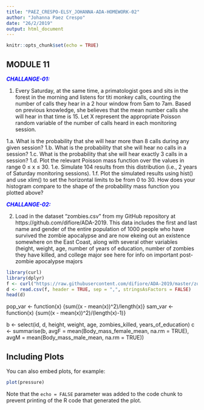 ```yaml
---
title: "PAEZ_CRESPO-ELSY_JOHANNA-ADA-HOMEWORK-02"
author: "Johanna Paez Crespo"
date: "26/2/2019"
output: html_document
---
```


```r
knitr::opts_chunk$set(echo = TRUE)
```

## MODULE 11      

<span style="color:blue">***CHALLANGE-01:***</span>

1. Every Saturday, at the same time, a primatologist goes and sits in the forest in the morning and listens for titi monkey calls, counting the number of calls they hear in a 2 hour window from 5am to 7am. Based on previous knowledge, she believes that the mean number calls she will hear in that time is 15. Let X represent the appropriate Poisson random variable of the number of calls heard in each monitoring session.

1.a. What is the probability that she will hear more than 8 calls during any given session?
1.b. What is the probability that she will hear no calls in a session?
1.c. What is the probability that she will hear exactly 3 calls in a session?
1.d. Plot the relevant Poisson mass function over the values in range 0 ≤ x ≤ 30.
1.e. Simulate 104 results from this distribution (i.e., 2 years of Saturday monitoring sessions).
1.f. Plot the simulated results using hist() and use xlim() to set the horizontal limits to be from 0 to 30. How does your histogram compare to the shape of the probability mass function you plotted above?

<span style="color:blue">***CHALLANGE-02:***</span>

2. Load in the dataset “zombies.csv” from my GitHub repository at https://github.com/difiore/ADA-2019. This data includes the first and last name and gender of the entire population of 1000 people who have survived the zombie apocalypse and are now ekeing out an existence somewhere on the East Coast, along with several other variables (height, weight, age, number of years of education, number of zombies they have killed, and college major see here for info on important post-zombie apocalypse majors

```r
library(curl)
library(dplyr)
f <- curl("https://raw.githubusercontent.com/difiore/ADA-2019/master/zombies.csv")
d <- read.csv(f, header = TRUE, sep = ",", stringsAsFactors = FALSE)
head(d)
```

pop_var <- function(x) {sum((x - mean(x))^2)/length(x)}
sam_var <- function(x) {sum((x - mean(x))^2)/(length(x)-1)} 

b <- select(id, d, height, weight, age, zombies_killed, years_of_education)
c <- summarise(b, avgF = mean(Body_mass_female_mean, na.rm = TRUE), avgM = mean(Body_mass_male_mean, na.rm = TRUE))

## Including Plots

You can also embed plots, for example:

```r
plot(pressure)
```

Note that the `echo = FALSE` parameter was added to the code chunk to prevent printing of the R code that generated the plot.
